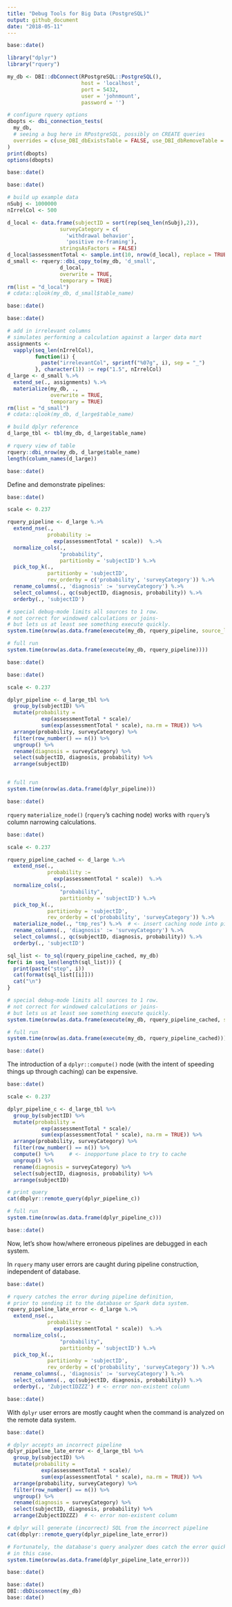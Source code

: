 ```yaml
---
title: "Debug Tools for Big Data (PostgreSQL)"
output: github_document
date: "2018-05-11"
---
```


<!-- file.md is generated from file.Rmd. Please edit that file -->


```r
base::date()

library("dplyr")
library("rquery")

my_db <- DBI::dbConnect(RPostgreSQL::PostgreSQL(),
                        host = 'localhost',
                        port = 5432,
                        user = 'johnmount',
                        password = '')

# configure rquery options
dbopts <- dbi_connection_tests(
  my_db,
  # seeing a bug here in RPostgreSQL, possibly on CREATE queries
  overrides = c(use_DBI_dbExistsTable = FALSE, use_DBI_dbRemoveTable = FALSE) 
)
print(dbopts)
options(dbopts)

base::date()
```

```r
base::date()

# build up example data
nSubj <- 1000000
nIrrelCol <- 500

d_local <- data.frame(subjectID = sort(rep(seq_len(nSubj),2)),
                 surveyCategory = c(
                   'withdrawal behavior',
                   'positive re-framing'),
                 stringsAsFactors = FALSE)
d_local$assessmentTotal <- sample.int(10, nrow(d_local), replace = TRUE)
d_small <- rquery::dbi_copy_to(my_db, 'd_small',
                 d_local,
                 overwrite = TRUE, 
                 temporary = TRUE)
rm(list = "d_local")
# cdata::qlook(my_db, d_small$table_name)

base::date()
```

```r
base::date()

# add in irrelevant columns
# simulates performing a calculation against a larger data mart
assignments <- 
  vapply(seq_len(nIrrelCol), 
         function(i) {
           paste("irrelevantCol", sprintf("%07g", i), sep = "_")
         }, character(1)) := rep("1.5", nIrrelCol)
d_large <- d_small %.>%
  extend_se(., assignments) %.>%
  materialize(my_db, ., 
              overwrite = TRUE,
              temporary = TRUE)
rm(list = "d_small")
# cdata::qlook(my_db, d_large$table_name)

# build dplyr reference
d_large_tbl <- tbl(my_db, d_large$table_name)

# rquery view of table
rquery::dbi_nrow(my_db, d_large$table_name)
length(column_names(d_large))

base::date()
```

Define and demonstrate pipelines:

```r
base::date()

scale <- 0.237

rquery_pipeline <- d_large %.>%
  extend_nse(.,
             probability :=
               exp(assessmentTotal * scale))  %.>% 
  normalize_cols(.,
                 "probability",
                 partitionby = 'subjectID') %.>%
  pick_top_k(.,
             partitionby = 'subjectID',
             rev_orderby = c('probability', 'surveyCategory')) %.>%
  rename_columns(., 'diagnosis' := 'surveyCategory') %.>%
  select_columns(., qc(subjectID, diagnosis, probability)) %.>%
  orderby(., 'subjectID') 

# special debug-mode limits all sources to 1 row.
# not correct for windowed calculations or joins- 
# but lets us at least see something execute quickly.
system.time(nrow(as.data.frame(execute(my_db, rquery_pipeline, source_limit = 1L))))

# full run
system.time(nrow(as.data.frame(execute(my_db, rquery_pipeline))))

base::date()
```

```r
base::date()

scale <- 0.237

dplyr_pipeline <- d_large_tbl %>%
  group_by(subjectID) %>%
  mutate(probability =
           exp(assessmentTotal * scale)/
           sum(exp(assessmentTotal * scale), na.rm = TRUE)) %>%
  arrange(probability, surveyCategory) %>%
  filter(row_number() == n()) %>%
  ungroup() %>%
  rename(diagnosis = surveyCategory) %>%
  select(subjectID, diagnosis, probability) %>%
  arrange(subjectID)


# full run
system.time(nrow(as.data.frame(dplyr_pipeline)))

base::date()
```

`rquery` `materialize_node()` (`rquery`'s caching node)
works with `rquery`'s column narrowing calculations.

```r
base::date()

scale <- 0.237

rquery_pipeline_cached <- d_large %.>%
  extend_nse(.,
             probability :=
               exp(assessmentTotal * scale))  %.>% 
  normalize_cols(.,
                 "probability",
                 partitionby = 'subjectID') %.>%
  pick_top_k(.,
             partitionby = 'subjectID',
             rev_orderby = c('probability', 'surveyCategory')) %.>%
  materialize_node(., "tmp_res") %.>%  # <- insert caching node into pipeline prior to narrowing
  rename_columns(., 'diagnosis' := 'surveyCategory') %.>%
  select_columns(., qc(subjectID, diagnosis, probability)) %.>%
  orderby(., 'subjectID') 

sql_list <- to_sql(rquery_pipeline_cached, my_db)
for(i in seq_len(length(sql_list))) {
  print(paste("step", i))
  cat(format(sql_list[[i]]))
  cat("\n")
}

# special debug-mode limits all sources to 1 row.
# not correct for windowed calculations or joins- 
# but lets us at least see something execute quickly.
system.time(nrow(as.data.frame(execute(my_db, rquery_pipeline_cached, source_limit = 1L))))

# full run
system.time(nrow(as.data.frame(execute(my_db, rquery_pipeline_cached))))

base::date()
```


The introduction of a `dplyr::compute()` node (with the intent of speeding things up through caching)
can be expensive.

```r
base::date()

scale <- 0.237

dplyr_pipeline_c <- d_large_tbl %>%
  group_by(subjectID) %>%
  mutate(probability =
           exp(assessmentTotal * scale)/
           sum(exp(assessmentTotal * scale), na.rm = TRUE)) %>%
  arrange(probability, surveyCategory) %>%
  filter(row_number() == n()) %>%
  compute() %>%     # <- inopportune place to try to cache
  ungroup() %>%
  rename(diagnosis = surveyCategory) %>%
  select(subjectID, diagnosis, probability) %>%
  arrange(subjectID)

# print query
cat(dbplyr::remote_query(dplyr_pipeline_c))

# full run
system.time(nrow(as.data.frame(dplyr_pipeline_c)))

base::date()
```



Now, let's show how/where erroneous pipelines are debugged in each system.

In `rquery` many user errors are caught during pipeline construction, 
independent of database.

```r
base::date()

# rquery catches the error during pipeline definition,
# prior to sending it to the database or Spark data system.
rquery_pipeline_late_error <- d_large %.>%
  extend_nse(.,
             probability :=
               exp(assessmentTotal * scale))  %.>% 
  normalize_cols(.,
                 "probability",
                 partitionby = 'subjectID') %.>%
  pick_top_k(.,
             partitionby = 'subjectID',
             rev_orderby = c('probability', 'surveyCategory')) %.>%
  rename_columns(., 'diagnosis' := 'surveyCategory') %.>%
  select_columns(., qc(subjectID, diagnosis, probability)) %.>%
  orderby(., 'ZubjectIDZZZ') # <- error non-existent column

base::date()
```

With `dplyr` user errors are mostly caught when the command is 
analyzed on the remote data system.

```r
base::date()

# dplyr accepts an incorrect pipeline
dplyr_pipeline_late_error <- d_large_tbl %>%
  group_by(subjectID) %>%
  mutate(probability =
           exp(assessmentTotal * scale)/
           sum(exp(assessmentTotal * scale), na.rm = TRUE)) %>%
  arrange(probability, surveyCategory) %>%
  filter(row_number() == n()) %>%
  ungroup() %>%
  rename(diagnosis = surveyCategory) %>%
  select(subjectID, diagnosis, probability) %>%
  arrange(ZubjectIDZZZ)  # <- error non-existent column

# dplyr will generate (incorrect) SQL from the incorrect pipeline
cat(dbplyr::remote_query(dplyr_pipeline_late_error))

# Fortunately, the database's query analyzer does catch the error quickly
# in this case.
system.time(nrow(as.data.frame(dplyr_pipeline_late_error)))

base::date()
```




```r
base::date()
DBI::dbDisconnect(my_db)
base::date()
```

